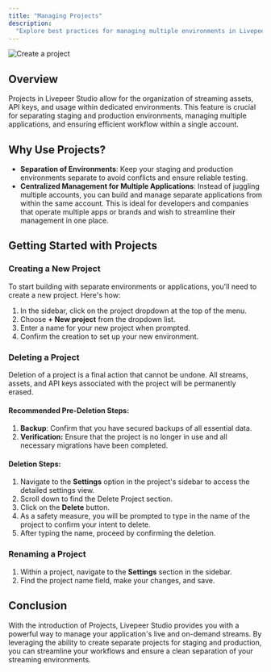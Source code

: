 ```yaml
---
title: "Managing Projects"
description:
  "Explore best practices for managing multiple environments in Livepeer Studio"
---
```


![Create a project](/images/project-creation.png)

## Overview

Projects in Livepeer Studio allow for the organization of streaming assets, API
keys, and usage within dedicated environments. This feature is crucial for
separating staging and production environments, managing multiple applications,
and ensuring efficient workflow within a single account.

## Why Use Projects?

- **Separation of Environments**: Keep your staging and production environments
  separate to avoid conflicts and ensure reliable testing.
- **Centralized Management for Multiple Applications**: Instead of juggling
  multiple accounts, you can build and manage separate applications from within
  the same account. This is ideal for developers and companies that operate
  multiple apps or brands and wish to streamline their management in one place.

## Getting Started with Projects

### Creating a New Project

To start building with separate environments or applications, you'll need to
create a new project. Here's how:

1. In the sidebar, click on the project dropdown at the top of the menu.
2. Choose **+ New project** from the dropdown list.
3. Enter a name for your new project when prompted.
4. Confirm the creation to set up your new environment.

### Deleting a Project

<Warning>
  Deletion of a project is a final action that cannot be undone. All streams,
  assets, and API keys associated with the project will be permanently erased.
</Warning>

#### Recommended Pre-Deletion Steps:

1. **Backup**: Confirm that you have secured backups of all essential data.
2. **Verification:** Ensure that the project is no longer in use and all
   necessary migrations have been completed.

#### Deletion Steps:

1. Navigate to the **Settings** option in the project's sidebar to access the
   detailed settings view.
2. Scroll down to find the Delete Project section.
3. Click on the **Delete** button.
4. As a safety measure, you will be prompted to type in the name of the project
   to confirm your intent to delete.
5. After typing the name, proceed by confirming the deletion.

### Renaming a Project

1. Within a project, navigate to the **Settings** section in the sidebar.
2. Find the project name field, make your changes, and save.

## Conclusion

With the introduction of Projects, Livepeer Studio provides you with a powerful
way to manage your application's live and on-demand streams. By leveraging the
ability to create separate projects for staging and production, you can
streamline your workflows and ensure a clean separation of your streaming
environments.
